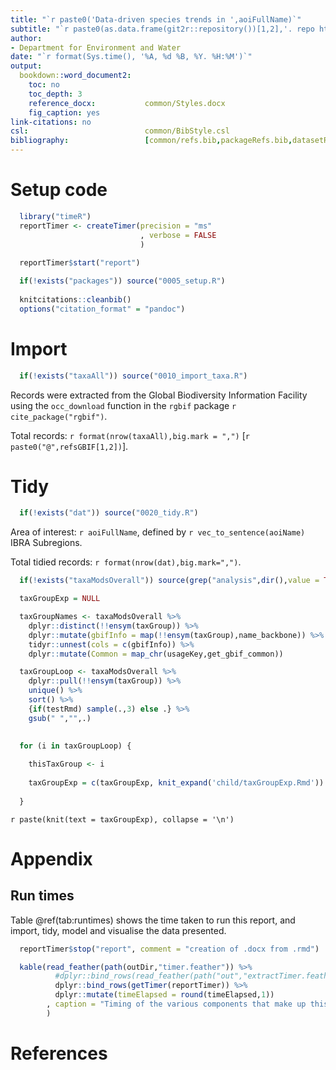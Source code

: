 ```yaml
---
title: "`r paste0('Data-driven species trends in ',aoiFullName)`"
subtitle: "`r paste0(as.data.frame(git2r::repository())[1,2],'. repo https://github.com/Acanthiza/SppTrends/commit/',substr(as.data.frame(git2r::repository())[1,1],1,7))`"
author:
- Department for Environment and Water
date: "`r format(Sys.time(), '%A, %d %B, %Y. %H:%M')`"
output:
  bookdown::word_document2:
    toc: no
    toc_depth: 3
    reference_docx:           common/Styles.docx
    fig_caption: yes
link-citations: no
csl:                          common/BibStyle.csl
bibliography:                 [common/refs.bib,packageRefs.bib,datasetRefs.bib]
---
```



# Setup code

```r

  library("timeR")
  reportTimer <- createTimer(precision = "ms"
                             , verbose = FALSE
                             )
  
  reportTimer$start("report")

  if(!exists("packages")) source("0005_setup.R")
  
  knitcitations::cleanbib()
  options("citation_format" = "pandoc")

```

# Import

```r

  if(!exists("taxaAll")) source("0010_import_taxa.R")

```

Records were extracted from the Global Biodiversity Information Facility using the `occ_download` function in the `rgbif` package `r cite_package("rgbif")`.

Total records: `r format(nrow(taxaAll),big.mark = ",")` [`r paste0("@",refsGBIF[1,2])`].


# Tidy

```r

  if(!exists("dat")) source("0020_tidy.R")

```

Area of interest: `r aoiFullName`, defined by `r vec_to_sentence(aoiName)` IBRA Subregions.

Total tidied records: `r format(nrow(dat),big.mark=",")`.

```r

  if(!exists("taxaModsOverall")) source(grep("analysis",dir(),value = TRUE))

```

```r

  taxGroupExp = NULL

  taxGroupNames <- taxaModsOverall %>%
    dplyr::distinct(!!ensym(taxGroup)) %>%
    dplyr::mutate(gbifInfo = map(!!ensym(taxGroup),name_backbone)) %>%
    tidyr::unnest(cols = c(gbifInfo)) %>%
    dplyr::mutate(Common = map_chr(usageKey,get_gbif_common))

  taxGroupLoop <- taxaModsOverall %>%
    dplyr::pull(!!ensym(taxGroup)) %>%
    unique() %>%
    sort() %>%
    {if(testRmd) sample(.,3) else .} %>%
    gsub(" ","",.)
    

  for (i in taxGroupLoop) {
    
    thisTaxGroup <- i
    
    taxGroupExp = c(taxGroupExp, knit_expand('child/taxGroupExp.Rmd'))
    
  }

```

`r paste(knit(text = taxGroupExp), collapse = '\n')`

# Appendix

## Run times

Table \@ref(tab:runtimes) shows the time taken to run this report, and import, tidy, model and visualise the data presented.

```r

  reportTimer$stop("report", comment = "creation of .docx from .rmd")

  kable(read_feather(path(outDir,"timer.feather")) %>%
          #dplyr::bind_rows(read_feather(path("out","extractTimer.feather"))) %>%
          dplyr::bind_rows(getTimer(reportTimer)) %>%
          dplyr::mutate(timeElapsed = round(timeElapsed,1))
        , caption = "Timing of the various components that make up this report"
        )

```

# References
